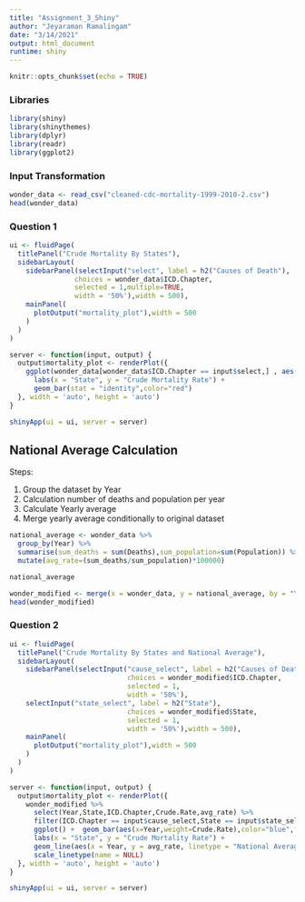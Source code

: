 ```yaml
---
title: "Assignment_3_Shiny"
author: "Jeyaraman Ramalingam"
date: "3/14/2021"
output: html_document
runtime: shiny
---
```


```r
knitr::opts_chunk$set(echo = TRUE)
```

### Libraries
```r
library(shiny)
library(shinythemes)
library(dplyr)
library(readr)
library(ggplot2)
```


### Input Transformation

```r

wonder_data <- read_csv("cleaned-cdc-mortality-1999-2010-2.csv")
head(wonder_data)

```

### Question 1

```r
ui <- fluidPage(
  titlePanel("Crude Mortality By States"), 
  sidebarLayout(
    sidebarPanel(selectInput("select", label = h2("Causes of Death"), 
                choices = wonder_data$ICD.Chapter, 
                selected = 1,multiple=TRUE,
                width = '50%'),width = 500),
    mainPanel(
      plotOutput("mortality_plot"),width = 500
    )
  )
)

server <- function(input, output) {
  output$mortality_plot <- renderPlot({
    ggplot(wonder_data[wonder_data$ICD.Chapter == input$select,] , aes(x = reorder(State, Crude.Rate), y = Crude.Rate)) +
      labs(x = "State", y = "Crude Mortality Rate") +  
      geom_bar(stat = "identity",color="red")
  }, width = 'auto', height = 'auto')
}

shinyApp(ui = ui, server = server)


```


## National Average Calculation

Steps:

1. Group the dataset by Year
2. Calculation number of deaths and population per year
3. Calculate Yearly average
4. Merge yearly average conditionally to original dataset

``` r
national_average <- wonder_data %>%
  group_by(Year) %>%
  summarise(sum_deaths = sum(Deaths),sum_population=sum(Population)) %>%
  mutate(avg_rate=(sum_deaths/sum_population)*100000)

national_average

wonder_modified <- merge(x = wonder_data, y = national_average, by = "Year", all.x = TRUE)
head(wonder_modified)
```


### Question 2

```r
ui <- fluidPage(
  titlePanel("Crude Mortality By States and National Average"), 
  sidebarLayout(
    sidebarPanel(selectInput("cause_select", label = h2("Causes of Death"), 
                             choices = wonder_modified$ICD.Chapter, 
                             selected = 1,
                             width = '50%'),
    selectInput("state_select", label = h2("State"), 
                             choices = wonder_modified$State, 
                             selected = 1,
                             width = '50%'),width = 500),
    mainPanel(
      plotOutput("mortality_plot"),width = 500
    )
  )
)

server <- function(input, output) {
  output$mortality_plot <- renderPlot({
    wonder_modified %>%
      select(Year,State,ICD.Chapter,Crude.Rate,avg_rate) %>%
      filter(ICD.Chapter == input$cause_select,State == input$state_select) %>%
      ggplot() +  geom_bar(aes(x=Year,weight=Crude.Rate),color="blue",fill="blue")+
      labs(x = "State", y = "Crude Mortality Rate") + 
      geom_line(aes(x = Year, y = avg_rate, linetype = "National Average"), col = "red", lwd = 1) +
      scale_linetype(name = NULL) 
  }, width = 'auto', height = 'auto')
}

shinyApp(ui = ui, server = server)
```